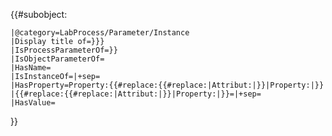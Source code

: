 <includeonly>{{#subobject: {{{id|}}}
 |@category=LabProcess/Parameter/Instance
 |Display title of={{{label|{{{name|}}}}}}
 |IsProcessParameterOf={{{process|{{FULLPAGENAME}}}}}
 |IsObjectParameterOf={{{object|}}}
 |HasName={{{name|}}}
 |IsInstanceOf={{{type|}}}|+sep={{{sep|;}}}
 |HasProperty=Property:{{#replace:{{#replace:{{{property}}}|Attribut:|}}|Property:|}}
 |{{#replace:{{#replace:{{{property}}}|Attribut:|}}|Property:|}}={{{value|}}}|+sep={{{sep|;}}}
 |HasValue={{{value|}}}
}}</includeonly>